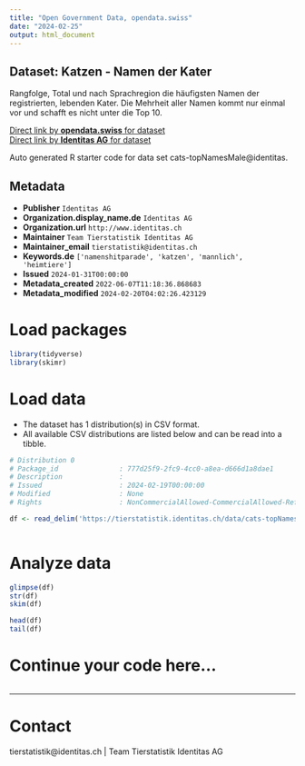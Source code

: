 ```yaml
---
title: "Open Government Data, opendata.swiss"
date: "2024-02-25"
output: html_document
---
```


## Dataset: Katzen - Namen der Kater

Rangfolge, Total und nach Sprachregion die häufigsten Namen der registrierten, lebenden Kater. Die Mehrheit aller Namen kommt nur einmal vor und schafft es nicht unter die Top 10.

[Direct link by **opendata.swiss** for dataset](https://opendata.swiss/de/dataset/katzen-namen-der-kater)<br>
[Direct link by **Identitas AG** for dataset](https://tierstatistik.identitas.ch/)

Auto generated R starter code for data set cats-topNamesMale@identitas.

## Metadata

- **Publisher** `Identitas AG`
- **Organization.display_name.de** `Identitas AG`
- **Organization.url** `http://www.identitas.ch`
- **Maintainer** `Team Tierstatistik Identitas AG`
- **Maintainer_email** `tierstatistik@identitas.ch`
- **Keywords.de** `['namenshitparade', 'katzen', 'mannlich', 'heimtiere']`
- **Issued** `2024-01-31T00:00:00`
- **Metadata_created** `2022-06-07T11:18:36.868683`
- **Metadata_modified** `2024-02-20T04:02:26.423129`


# Load packages

```r

library(tidyverse)
library(skimr)

```

# Load data

-   The dataset has 1 distribution(s) in CSV format.
-   All available CSV distributions are listed below and can be read into a tibble.

```r

# Distribution 0
# Package_id               : 777d25f9-2fc9-4cc0-a8ea-d666d1a8dae1
# Description              : 
# Issued                   : 2024-02-19T00:00:00
# Modified                 : None
# Rights                   : NonCommercialAllowed-CommercialAllowed-ReferenceRequired

df <- read_delim('https://tierstatistik.identitas.ch/data/cats-topNamesMale.csv')



```

# Analyze data

```r

glimpse(df)
str(df)
skim(df)

head(df)
tail(df)

```

# Continue your code here...

```r

```

------------------------------------------------------------------------

# Contact

tierstatistik@identitas.ch | Team Tierstatistik Identitas AG
